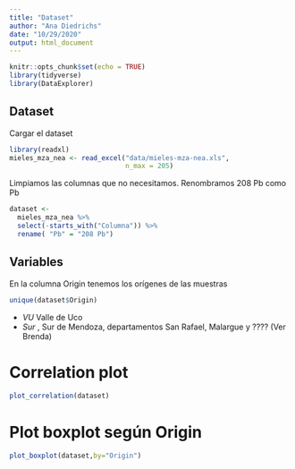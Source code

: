 ```yaml
---
title: "Dataset"
author: "Ana Diedrichs"
date: "10/29/2020"
output: html_document
---
```


```r
knitr::opts_chunk$set(echo = TRUE)
library(tidyverse)
library(DataExplorer)
```

## Dataset

Cargar el dataset 

```r
library(readxl)
mieles_mza_nea <- read_excel("data/mieles-mza-nea.xls", 
                             n_max = 205)

```

Limpiamos las columnas que no necesitamos. Renombramos 208 Pb como Pb

```r
dataset <- 
  mieles_mza_nea %>%  
  select(-starts_with("Columna")) %>% 
  rename( "Pb" = "208 Pb")
```

## Variables

En la columna Origin tenemos los orígenes de las muestras

```r
unique(dataset$Origin)

```

* *VU* Valle de Uco
* *Sur* , Sur de Mendoza, departamentos San Rafael, Malargue y  ???? (Ver Brenda)

# Correlation plot

```r
plot_correlation(dataset)
```

# Plot boxplot según Origin

```r

plot_boxplot(dataset,by="Origin")
```

